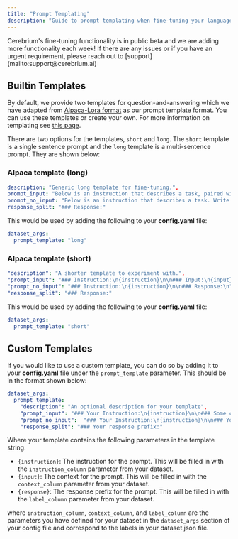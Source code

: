 ```yaml
---
title: "Prompt Templating"
description: "Guide to prompt templating when fine-tuning your language model on Cerebrium."
---
```


<Note>
  Cerebrium's fine-tuning functionality is in public beta and we are adding
  more functionality each week! If there are any issues or if you have an urgent requirement, please reach
  out to [support](mailto:support@cerebrium.ai) 
</Note>



## Builtin Templates
By default, we provide two templates for question-and-answering which we have adapted from [Alpaca-Lora format](https://github.com/TianyiPeng/alpaca-lora/tree/main/templates) as our prompt template format. You can use these templates or create your own. For more information on templating see [this page](/cerebrium/fine-tuning/language-models/custom-templates.mdx).

There are two options for the templates, `short` and `long`. The `short` template is a single sentence prompt and the `long` template is a multi-sentence prompt. They are shown below:

### Alpaca template (long)

```yaml
description: "Generic long template for fine-tuning.",
prompt_input: "Below is an instruction that describes a task, paired with an input that provides further context. Write a response that appropriately completes the request.\n\n### Instruction:\n{instruction}\n\n### Input:\n{input}\n\n### Response:\n",
prompt_no_input: "Below is an instruction that describes a task. Write a response that appropriately completes the request.\n\n### Instruction:\n{instruction}\n\n### Response:\n",
response_split: "### Response:"
```


This would be used by adding the following to your **config.yaml** file:

```yaml
dataset_args:
  prompt_template: "long"
```
### Alpaca template (short)
```yaml
"description": "A shorter template to experiment with.",
"prompt_input": "### Instruction:\n{instruction}\n\n### Input:\n{input}\n\n### Response:\n",
"prompt_no_input": "### Instruction:\n{instruction}\n\n### Response:\n",
"response_split": "### Response:"
```

This would be used by adding the following to your **config.yaml** file:

```yaml
dataset_args:
  prompt_template: "short"
```


## Custom Templates

If you would like to use a custom template, you can do so by adding it to your **config.yaml** file under the `prompt_template` parameter. This should be in the format shown below:

```yaml
dataset_args:
  prompt_template:
    "description": "An optional description for your template",
    "prompt_input": "### Your Instruction:\n{instruction}\n\n### Some context label:\n{input}\n\n### Your response prefix:\n",
    "prompt_no_input":  "### Your Instruction:\n{instruction}\n\n### Your response prefix:\n",
    "response_split": "### Your response prefix:"
```

Where your template contains the following parameters in the template string:
- `{instruction}`: The instruction for the prompt. This will be filled in with the `instruction_column` parameter from your dataset.
- `{input}`: The context for the prompt. This will be filled in with the `context_column` parameter from your dataset.
- `{response}`: The response prefix for the prompt. This will be filled in with the `label_column` parameter from your dataset.

where `instruction_column`, `context_column`, and `label_column` are the parameters you have defined for your dataset in the `dataset_args` section of your config file and correspond to the labels in your dataset.json file.


